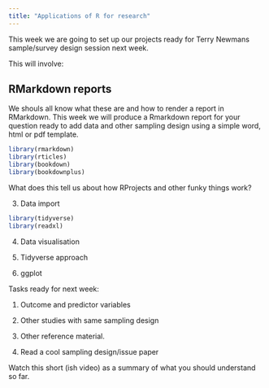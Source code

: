 ```yaml
---
title: "Applications of R for research"
---
```



This week we are going to set up our projects ready for Terry Newmans sample/survey design session next week.

This will involve:

## RMarkdown reports

We shouls all know what these are and how to render a report in RMarkdown. This week we will produce a Rmarkdown report for your question ready to add data and other sampling design using a simple word, html or pdf template.

```r
library(rmarkdown)
library(rticles)
library(bookdown)
library(bookdownplus)
```

What does this tell us about how RProjects and other funky things work?

3. Data import

```r
library(tidyverse)
library(readxl)
```



4. Data visualisation



5. Tidyverse approach



6.    ggplot

Tasks ready for next week:

1. Outcome and predictor variables



3. Other studies with same sampling design

5. Other reference material.

7. Read a cool sampling design/issue paper

Watch this short (ish video) as a summary of what you should understand so far.